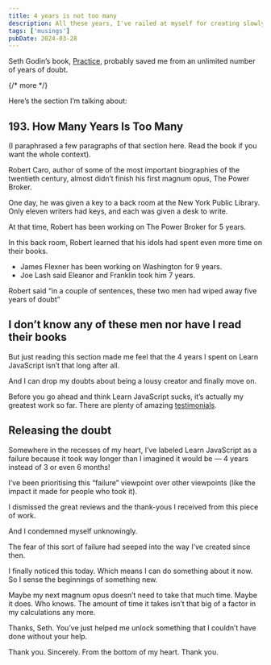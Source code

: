 ```yaml
---
title: 4 years is not too many
description: All these years, I've railed at myself for creating slowly. Here's what helped me let it go.
tags: ['musings']
pubDate: 2024-03-28
---
```


Seth Godin’s book, [Practice](https://www.amazon.com/The-Practice/dp/0241470048), probably saved me from an unlimited number of years of doubt.

{/* more */}

Here’s the section I’m talking about:

## 193. How Many Years Is Too Many

(I paraphrased a few paragraphs of that section here. Read the book if you want the whole context).

Robert Caro, author of some of the most important biographies of the twentieth century, almost didn’t finish his first magnum opus, The Power Broker.

One day, he was given a key to a back room at the New York Public Library. Only eleven writers had keys, and each was given a desk to write.

At that time, Robert has been working on The Power Broker for 5 years.

In this back room, Robert learned that his idols had spent even more time on their books.

- James Flexner has been working on Washington for 9 years.
- Joe Lash said Eleanor and Franklin took him 7 years.

Robert said “in a couple of sentences, these two men had wiped away five years of doubt”

## I don’t know any of these men nor have I read their books

But just reading this section made me feel that the 4 years I spent on Learn JavaScript isn’t that long after all.

And I can drop my doubts about being a lousy creator and finally move on.

Before you go ahead and think Learn JavaScript sucks, it’s actually my greatest work so far. There are plenty of amazing [testimonials](https://learnjavascript.today/#testimonials).

## Releasing the doubt

Somewhere in the recesses of my heart, I’ve labeled Learn JavaScript as a failure because it took way longer than I imagined it would be — 4 years instead of 3 or even 6 months!

I’ve been prioritising this “failure” viewpoint over other viewpoints (like the impact it made for people who took it).

I dismissed the great reviews and the thank-yous I received from this piece of work.

And I condemned myself unknowingly.

The fear of this sort of failure had seeped into the way I’ve created since then.

I finally noticed this today. Which means I can do something about it now. So I sense the beginnings of something new.

Maybe my next magnum opus doesn’t need to take that much time. Maybe it does. Who knows. The amount of time it takes isn’t that big of a factor in my calculations any more.

Thanks, Seth. You’ve just helped me unlock something that I couldn’t have done without your help.

Thank you. Sincerely. From the bottom of my heart. Thank you.
